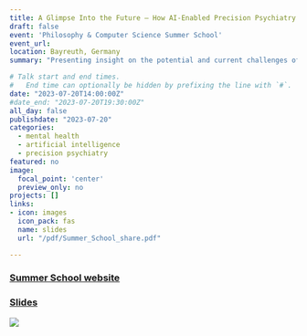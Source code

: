 ```yaml
---
title: A Glimpse Into the Future – How AI-Enabled Precision Psychiatry Tools Advance Mental Healthcare
draft: false
event: 'Philosophy & Computer Science Summer School'
event_url: 
location: Bayreuth, Germany
summary: "Presenting insight on the potential and current challenges of AI-enabled precision psychiatry at the Bayreuth Philosophy and Computer Science Summer School."

# Talk start and end times.
#   End time can optionally be hidden by prefixing the line with `#`.
date: "2023-07-20T14:00:00Z"
#date_end: "2023-07-20T19:30:00Z"
all_day: false
publishdate: "2023-07-20"
categories:
  - mental health
  - artificial intelligence
  - precision psychiatry
featured: no
image:
  focal_point: 'center'
  preview_only: no
projects: []
links:
- icon: images
  icon_pack: fas
  name: slides
  url: "/pdf/Summer_School_share.pdf"

---
```


### [Summer School website](https://explainable-intelligent.systems/summer-school/)

### [Slides](/pdf/Summer_School_share.pdf) 
![](/img/summerschool.png) 
